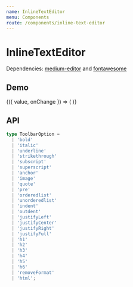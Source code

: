 ```yaml
---
name: InlineTextEditor
menu: Components
route: /components/inline-text-editor
---
```




# InlineTextEditor

Dependencies: [medium-editor](https://github.com/yabwe/medium-editor) and [fontawesome](https://fontawesome.com/)

## Demo

<Playground>
  <InlineTextEditorDemo>
    {({ value, onChange }) => (
      <InlineTextEditor defaultValue={value} onChange={onChange} />
    )}
  </InlineTextEditorDemo>
</Playground>

## API

<Props of={InlineTextEditor} />

```ts
type ToolbarOption =
  | 'bold'
  | 'italic'
  | 'underline'
  | 'strikethrough'
  | 'subscript'
  | 'superscript'
  | 'anchor'
  | 'image'
  | 'quote'
  | 'pre'
  | 'orderedlist'
  | 'unorderedlist'
  | 'indent'
  | 'outdent'
  | 'justifyLeft'
  | 'justifyCenter'
  | 'justifyRight'
  | 'justifyFull'
  | 'h1'
  | 'h2'
  | 'h3'
  | 'h4'
  | 'h5'
  | 'h6'
  | 'removeFormat'
  | 'html';
```
